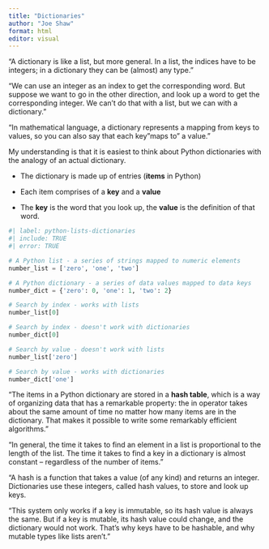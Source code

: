 ```yaml
---
title: "Dictionaries"
author: "Joe Shaw"
format: html
editor: visual
---
```


"A dictionary is like a list, but more general. In a list, the indices have to be integers; in a dictionary they can be (almost) any type."

"We can use an integer as an index to get the corresponding word. But suppose we want to go in the other direction, and look up a word to get the corresponding integer. We can't do that with a list, but we can with a dictionary."

"In mathematical language, a dictionary represents a mapping from keys to values, so you can also say that each key "maps to" a value."

My understanding is that it is easiest to think about Python dictionaries with the analogy of an actual dictionary.

-   The dictionary is made up of entries (**items** in Python)

-   Each item comprises of a **key** and a **value**

-   The **key** is the word that you look up, the **value** is the definition of that word.

```python
#| label: python-lists-dictionaries
#| include: TRUE
#| error: TRUE

# A Python list - a series of strings mapped to numeric elements
number_list = ['zero', 'one', 'two']

# A Python dictionary - a series of data values mapped to data keys
number_dict = {'zero': 0, 'one': 1, 'two': 2}

# Search by index - works with lists
number_list[0]

# Search by index - doesn't work with dictionaries
number_dict[0]

# Search by value - doesn't work with lists
number_list['zero']

# Search by value - works with dictionaries
number_dict['one']

```

"The items in a Python dictionary are stored in a **hash table**, which is a way of organizing data that has a remarkable property: the in operator takes about the same amount of time no matter how many items are in the dictionary. That makes it possible to write some remarkably efficient algorithms."

"In general, the time it takes to find an element in a list is proportional to the length of the list. The time it takes to find a key in a dictionary is almost constant -- regardless of the number of items."

"A hash is a function that takes a value (of any kind) and returns an integer. Dictionaries use these integers, called hash values, to store and look up keys.

"This system only works if a key is immutable, so its hash value is always the same. But if a key is mutable, its hash value could change, and the dictionary would not work. That's why keys have to be hashable, and why mutable types like lists aren't."
